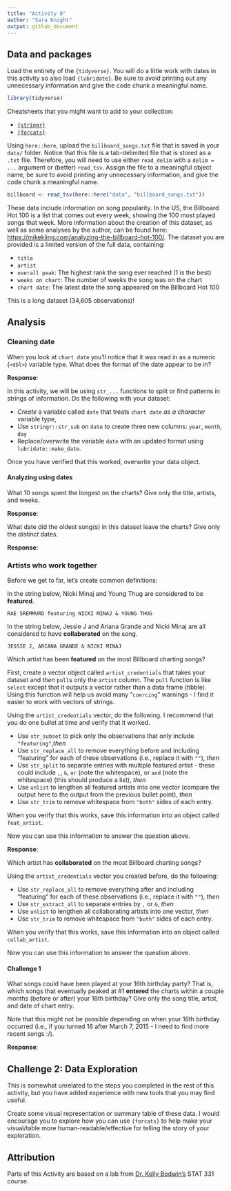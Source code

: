 ```yaml
---
title: "Activity 8"
author: "Sara Knight"
output: github_document
---
```



## Data and packages

Load the entirety of the `{tidyverse}`.
You will do a little work with dates in this activity so also load `{lubridate}`.
Be sure to avoid printing out any unnecessary information and give the code chunk a meaningful name.


```r
library(tidyverse)
```




Cheatsheets that you might want to add to your collection:

- [`{stringr}`](https://stringr.tidyverse.org/index.html)
- [`{forcats}`](https://forcats.tidyverse.org/)

Using `here::here`, upload the `billboard_songs.txt` file that is saved in your `data/` folder.
Notice that this file is a tab-delimited file that is stored as a `.txt` file.
Therefore, you will need to use either `read_delim` with a `delim = ...` argument or (better) `read_tsv`.
Assign the file to a meaningful object name, be sure to avoid printing any unnecessary information, and give the code chunk a meaningful name.

```r
billboard <- read_tsv(here::here("data", "billboard_songs.txt"))
```



These data include information on song popularity.
In the US, the Billboard Hot 100 is a list that comes out every week, showing the 100 most played songs that week.
More information about the creation of this dataset, as well as some analyses by the author, can be found here: [https://mikekling.com/analyzing-the-billboard-hot-100/](https://mikekling.com/analyzing-the-billboard-hot-100/).
The dataset you are provided is a limited version of the full data, containing:

- `title`
- `artist`
- `overall peak`: The highest rank the song ever reached (1 is the best)
- `weeks on chart`: The number of weeks the song was on the chart
- `chart date`: The latest date the song appeared on the Billboard Hot 100

This is a long dataset (34,605 observations)!

## Analysis

### Cleaning date

When you look at ``chart date`` you'll notice that it was read in as a numeric (`<dbl>`) variable type.
What does the format of the date appear to be in?

**Response**:


In this activity, we will be using `str_...` functions to split or find patterns in strings of information.
Do the following with your dataset:

- *Create* a variable called `date` that treats ``chart date`` *as a character* variable type,
- Use `stringr::str_sub` on `date` to create three new columns: `year`, `month`, `day`
- Replace/overwrite the variable `date` with an updated format using `lubridate::make_date`.

Once you have verified that this worked, overwrite your data object.




#### Analyzing using dates

What 10 songs spent the longest on the charts?
Give only the title, artists, and weeks.




**Response**:


What date did the oldest song(s) in this dataset leave the charts?
Give only the *distinct* dates.




**Response**:


### Artists who work together

Before we get to far, let's create common definitions:

In the string below, Nicki Minaj and Young Thug are considered to be **featured**.

```
RAE SREMMURD featuring NICKI MINAJ & YOUNG THUG
```

In the string below, Jessie J and Ariana Grande and Nicki Minaj are all considered to have **collaborated** on the song.

```
JESSIE J, ARIANA GRANDE & NICKI MINAJ
```

Which artist has been **featured** on the most Billboard charting songs?

First, create a vector object called `artist_credentials` that takes your dataset and *then* `pull`s only the `artist` column.
The `pull` function is like `select` except that it outputs a vector rather than a data frame (tibble).
Using this function will help us avoid many "`coercing`" warnings - I find it easier to work with vectors of strings.

Using the `artist_credentials` vector, do the following. I recommend that you do one bullet at time and verify that it worked.

- Use `str_subset` to pick only the observations that only include `"featuring"`,*then*
- Use `str_replace_all` to remove everything before and including "featuring" for each of these observations (i.e., replace it with `""`), *then*
- Use `str_split` to separate entries with multiple featured artist - these could include `,`, `&`, ` or ` (note the whitespace), or ` and ` (note the whitespace) (this should produce a list), *then*
- Use `unlist` to lengthen all featured artists into one vector (compare the output here to the output from the previous bullet point), *then*
- Use `str_trim` to remove whitespace from `"both"` sides of each entry.

When you verify that this works, save this information into an object called `feat_artist`.




Now you can use this information to answer the question above.




**Response**:


Which artist has **collaborated** on the most Billboard charting songs?

Using the `artist_credentials` vector you created before, do the following:

- Use `str_replace_all` to remove everything after and including "featuring" for each of these observations (i.e., replace it with `""`), *then*
- Use `str_extract_all` to separate entries by `,` or `&`, *then*
- Use `unlist` to lengthen all collaborating artists into one vector, *then*
- Use `str_trim` to remove whitespace from `"both"` sides of each entry.

When you verify that this works, save this information into an object called `collab_artist`.




Now you can use this information to answer the question above.




#### Challenge 1

What songs could have been played at your 16th birthday party?
That is, which songs that eventually peaked at #1  **entered** the charts within a couple months (before or after) your 16th birthday?
Give only the song title, artist, and date of chart entry.

Note that this might not be possible depending on when your 16th birthday occurred (i.e., if you turned 16 after March 7, 2015 - I need to find more recent songs :/).





**Response**:



## Challenge 2: Data Exploration

This is somewhat unrelated to the steps you completed in the rest of this activity, but you have added experience with new tools that you may find useful.

Create some visual representation or summary table of these data.
I would encourage you to explore how you can use `{forcats}` to help make your visual/table more human-readable/effective for telling the story of your exploration.




## Attribution

Parts of this Activity are based on a lab from [Dr. Kelly Bodwin's](https://www.kelly-bodwin.com/) STAT 331 course.